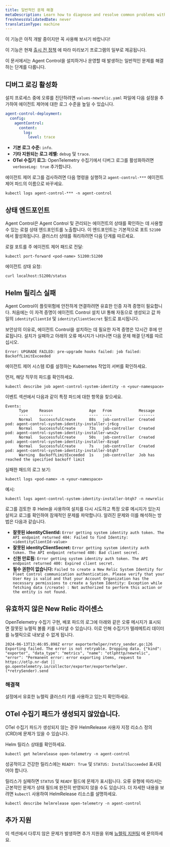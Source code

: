 ```yaml
---
title: 일반적인 문제 해결
metaDescription: Learn how to diagnose and resolve common problems with Agent Control.
freshnessValidatedDate: never
translationType: machine
---
```


<Callout title="시사">
  이 기능은 아직 개발 중이지만 꼭 사용해 보시기 바랍니다!

  이 기능은 현재 [출시 전 정책](/docs/licenses/license-information/referenced-policies/new-relic-pre-release-policy) 에 따라 미리보기 프로그램의 일부로 제공됩니다.
</Callout>

이 문서에서는 Agent Control을 설치하거나 운영할 때 발생하는 일반적인 문제를 해결하는 단계를 다룹니다.

## 디버그 로깅 활성화

설치 프로세스 중에 오류를 진단하려면 `values-newrelic.yaml` 파일에 다음 설정을 추가하여 에이전트 제어에 대한 로그 수준을 높일 수 있습니다.

```yaml
agent-control-deployment:
  config:
    agentControl:
      content:  
        log:
          level: trace
```

* **기본 로그 수준:** `info`.
* **기타 지원되는 로그 레벨:** `debug` 및 `trace`.
* **OTel 수집기 로그:** OpenTelemetry 수집기에서 디버그 로그를 활성화하려면 `verboseLog: true` 추가합니다.

에이전트 제어 로그를 검사하려면 다음 명령을 실행하고 `agent-control-***` 에이전트 제어 파드의 이름으로 바꾸세요.

```shell
kubectl logs agent-control-*** -n agent-control
```

## 상태 엔드포인트

Agent Control은 Agent Control 및 관리되는 에이전트의 상태를 확인하는 데 사용할 수 있는 로컬 상태 엔드포인트를 노출합니다. 이 엔드포인트는 기본적으로 포트 `52100` 에서 활성화됩니다. 클러스터 상태를 쿼리하려면 다음 단계를 따르세요.

로컬 포트를 주 에이전트 제어 패드로 전달:

```shell
kubectl port-forward <pod-name> 51200:51200
```

에이전트 상태 요청:

```shell
curl localhost:51200/status
```

## Helm 릴리스 실패

Agent Control이 플릿위험에 안전하게 연결하려면 유효한 인증 자격 증명이 필요합니다. 처음에는 이 자격 증명이 에이전트 Control 설치 UI 통해 자동으로 생성되고 값 파일의 `identityClientId` 및 `identityClientSecret` 필드로 표시됩니다.

보안상의 이유로, 에이전트 Control을 설치하는 데 필요한 자격 증명은 12시간 후에 만료됩니다. 설치가 실패하고 아래의 오류 메시지가 나타나면 다음 문제 해결 단계를 따르십시오.

```shell
Error: UPGRADE FAILED: pre-upgrade hooks failed: job failed: BackoffLimitExceeded
```

에이전트 제어 시스템 ID를 설정하는 Kubernetes 작업의 서버를 확인하세요.

먼저, 해당 직무의 파드를 확인하세요.

```shell
kubectl describe job agent-control-system-identity -n <your-namespace>
```

이벤트 섹션에서 다음과 같이 특정 파드에 대한 항목을 찾으세요.

```shell
Events:
      Type     Reason                Age   From            Message
      ----     ------                ----  ----            -------
      Normal   SuccessfulCreate      88s   job-controller  Created pod: agent-control-system-identity-installer-jr6cg
      Normal   SuccessfulCreate      73s   job-controller  Created pod: agent-control-system-identity-installer-wnx2v
      Normal   SuccessfulCreate      50s   job-controller  Created pod: agent-control-system-identity-installer-8zsqd
      Normal   SuccessfulCreate      7s    job-controller  Created pod: agent-control-system-identity-installer-btqh7
      Warning  BackoffLimitExceeded  1s    job-controller  Job has reached the specified backoff limit
```

실패한 패드의 로그 보기:

```shell
kubectl logs <pod-name> -n <your-namespace>
```

예시:

```shell
kubectl logs agent-control-system-identity-installer-btqh7 -n newrelic
```

로그를 검토한 후 Helm을 사용하여 설치를 다시 시도하고 특정 오류 메시지가 있는지 살피고 로그를 확인하여 잠재적인 문제를 파악합니다. 알려진 문제와 이를 해석하는 방법은 다음과 같습니다.

* **잘못된 identityClientId:** `Error getting system identity auth token. The API endpoint returned 404: Failed to find Identity: <identityClientId-value>`
* **잘못된 identityClientSecret:** `Error getting system identity auth token. The API endpoint returned 400: Bad client secret.`
* **신원 만료됨:** `Error getting system identity auth token. The API endpoint returned 400: Expired client secret.`
* **필수 권한이 없습니다:** `Failed to create a New Relic System Identity for Fleet Control communication authentication. Please verify that your User Key is valid and that your Account Organization has the necessary permissions to create a System Identity: Exception while fetching data (/create) : Not authorized to perform this action or the entity is not found.`

## 유효하지 않은 New Relic 라이센스

OpenTelemetry 수집기 구현, 배포 파드의 로그에 아래와 같은 오류 메시지가 표시되면 잘못된 뉴렐릭 볼륨 키를 나타낼 수 있습니다. 이로 인해 수집기가 텔레메트리 데이터를 뉴렐릭으로 내보낼 수 없게 됩니다.

```shell
2024-06-13T13:46:05.898Z error exporterhelper/retry_sender.go:126 Exporting failed. The error is not retryable. Dropping data. {"kind": "exporter", "data_type": "metrics", "name": "otlphttp/newrelic", "error": "Permanent error: error exporting items, request to https://otlp.nr-dat ││ go.opentelemetry.io/collector/exporter/exporterhelper.(*retrySender).send
```

### 해결책

설정에서 유효한 뉴렐릭 클러스터 키를 사용하고 있는지 확인하세요.

## OTel 수집기 패드가 생성되지 않았습니다.

OTel 수집기 파드가 생성되지 않는 경우 HelmRelease 사용자 지정 리소스 정의(CRD)에 문제가 있을 수 있습니다.

Helm 릴리스 상태를 확인하세요.

```shell
kubectl get helmrelease open-telemetry -n agent-control
```

성공적이고 건강한 릴리스에는 `READY: True` 및 `STATUS: InstallSucceeded` 표시되어야 합니다.

릴리스가 실패하면 `STATUS` 및 `READY` 필드에 문제가 표시됩니다. 오류 유형에 따라서는 근본적인 문제가 상태 필드에 완전히 반영되지 않을 수도 있습니다. 더 자세한 내용을 보려면 `kubectl` 사용하여 HelmRelease 리소스를 설명하세요.

```shell
kubectl describe helmrelease open-telemetry -n agent-control
```

## 추가 지원

이 섹션에서 다루지 않은 문제가 발생하면 추가 지원을 위해 [뉴렐릭 지원팀](https://support.newrelic.com) 에 문의하세요.